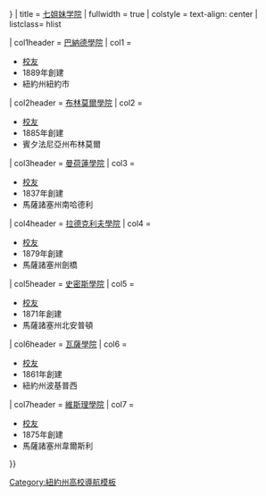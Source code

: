 {{Navbox with columns
| name           = 七姐妹學院
| state    = {{{state|{{{1|autocollapse}}}}}}
| title          = [[七姐妹学院]]
| fullwidth = true
| colstyle = text-align: center
| listclass= hlist

| col1header = [[巴納德學院]]
| col1 = 
* [[:分類:巴納德學院校友|校友]]
* 1889年創建
* 紐約州紐約市
| col2header = [[布林莫爾學院]]
| col2 = 
* [[:分類:布林莫爾學院校友|校友]]
* 1885年創建
* 賓夕法尼亞州布林莫爾
| col3header = [[曼荷蓮學院]]
| col3 = 
* [[:分類:曼荷蓮學院校友|校友]]
* 1837年創建
* 馬薩諸塞州南哈德利
| col4header = [[拉德克利夫學院 ]]
| col4 = 
* [[:分類: 拉德克利夫學院校友|校友]]
* 1879年創建
* 馬薩諸塞州劍橋
| col5header = [[史密斯學院]]
| col5 = 
* [[:分類:史密斯學院校友|校友]]
* 1871年創建
* 馬薩諸塞州北安普頓
| col6header = [[瓦薩學院]]
| col6 = 
* [[:分類:瓦薩學院校友|校友]]
* 1861年創建
*  紐約州波基普西
| col7header = [[維斯理學院]]
| col7 = 
* [[:分類:衛斯理學院校友|校友]]
* 1875年創建
*馬薩諸塞州韋爾斯利
}}<noinclude>[[Category:紐約州高校導航模板]]</noinclude>